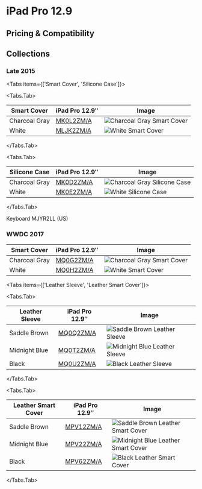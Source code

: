 
# iPad Pro 12.9

## Pricing & Compatibility

## Collections

### Late 2015

<Tabs
  items={['Smart Cover', 'Silicone Case']}>

<Tabs.Tab>

| Smart Cover | iPad Pro 12.9″ | Image |
| --- | --- | --- |
| Charcoal Gray | [MK0L2ZM/A](/everycase/MK0L2) | ![Charcoal Gray Smart Cover](/everyphone/MK0L2.png) |
| White | [MLJK2ZM/A](/everycase/MLJK2) | ![White Smart Cover](/everyphone/MLJK2.png) |

</Tabs.Tab>

<Tabs.Tab>

| Silicone Case | iPad Pro 12.9″ | Image |
| --- | --- | --- |
| Charcoal Gray | [MK0D2ZM/A](/everycase/MK0D2) | ![Charcoal Gray Silicone Case](/everyphone/MK0D2.png) |
| White | [MK0E2ZM/A](/everycase/MK0E2) | ![White Silicone Case](/everyphone/MK0E2.png) |

</Tabs.Tab>
</Tabs>

Keyboard MJYR2LL (US)

### WWDC 2017

| Smart Cover | iPad Pro 12.9″ | Image |
| --- | --- | --- |
| Charcoal Gray | [MQ0G2ZM/A](/everycase/MQ0G2) | ![Charcoal Gray Smart Cover](/everyphone/MQ0G2.png) |
| White | [MQ0H2ZM/A](/everycase/MQ0H2) | ![White Smart Cover](/everyphone/MQ0H2.png) |

<Tabs
  items={['Leather Sleeve', 'Leather Smart Cover']}>

<Tabs.Tab>

| Leather Sleeve | iPad Pro 12.9″ | Image |
| --- | --- | --- |
| Saddle Brown | [MQ0Q2ZM/A](/everycase/MQ0Q2) | ![Saddle Brown Leather Sleeve](/everyphone/MQ0Q2.png) |
| Midnight Blue | [MQ0T2ZM/A](/everycase/MQ0T2) | ![Midnight Blue Leather Sleeve](/everyphone/MQ0T2.png) |
| Black | [MQ0U2ZM/A](/everycase/MQ0U2) | ![Black Leather Sleeve](/everyphone/MQ0U2.png) |

</Tabs.Tab>

<Tabs.Tab>

| Leather Smart Cover | iPad Pro 12.9″ | Image |
| --- | --- | --- |
| Saddle Brown | [MPV12ZM/A](/everycase/MPV12) | ![Saddle Brown Leather Smart Cover](/everyphone/MPV12.png) |
| Midnight Blue | [MPV22ZM/A](/everycase/MPV22) | ![Midnight Blue Leather Smart Cover](/everyphone/MPV22.png) |
| Black | [MPV62ZM/A](/everycase/MPV62) | ![Black Leather Smart Cover](/everyphone/MPV62.png) |

</Tabs.Tab>
</Tabs>
